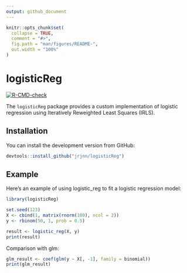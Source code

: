 ```yaml
---
output: github_document
---
```


<!-- README.md is generated from README.Rmd. Please edit that file -->

```r
knitr::opts_chunk$set(
  collapse = TRUE,
  comment = "#>",
  fig.path = "man/figures/README-",
  out.width = "100%"
)

```

# logisticReg

<!-- badges: start -->
[![R-CMD-check](https://github.com/jrjnn/logisticReg/actions/workflows/R-CMD-check.yml/badge.svg)](https://github.com/jrjnn/logisticReg/actions/workflows/R-CMD-check.yml)
<!-- badges: end -->

The `logisticReg` package provides a custom implementation of logistic regression using Iteratively Reweighted Least Squares (IRLS).

## Installation

You can install the development version from GitHub:

```r
devtools::install_github("jrjnn/logisticReg")
```

## Example

Here’s an example of using logistic_reg to fit a logistic regression model:

```r
library(logisticReg)

set.seed(123)
X <- cbind(1, matrix(rnorm(100), ncol = 2))
y <- rbinom(50, 1, prob = 0.5)

result <- logistic_reg(X, y)
print(result)

```

Comparison with glm:
```r
glm_result <- coef(glm(y ~ X[, -1], family = binomial))
print(glm_result)
```
